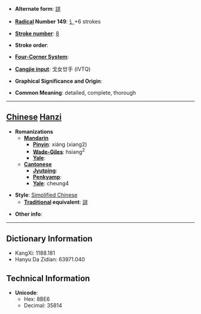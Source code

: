 * '''Alternate form''': [[詳]]

* '''[[Wiktionary:Chinese radical index| Radical]] Number 149''': [[Wiktionary:Chinese radical index 讠|讠]]+6 strokes

* '''[[Wiktionary:Chinese total strokes index|Stroke number]]''': [[Wiktionary:Chinese total strokes index 8|8]]

* '''Stroke order''': 

* '''[[Wiktionary:Chinese four corner index|Four-Corner System]]''': 

* '''[[Wiktionary:Chinese Cangjie index|Cangjie input]]''': 戈女廿手 (IVTQ)

* '''Graphical Significance and Origin''': 

* '''Common Meaning''': detailed, complete, thorough

----

== [[Chinese]] [[Hanzi]] ==

* '''Romanizations'''
** '''[[Mandarin]]'''
*** '''[[Pinyin]]''': xiáng (xiang2)
*** '''[[Wade-Giles]]''': hsiang<sup>2</sup>
*** '''[[Yale]]''': 
** '''[[Cantonese]]'''
*** '''[[Jyutping]]''':
*** '''[[Penkyamp]]''': 
*** '''[[Yale]]''': cheung4

* '''Style''': [[Simplified Chinese]] 
** '''[[Traditional Chinese|Traditional]] equivalent''': [[詳]]

* '''Other info''': 

----

== Dictionary Information ==

* KangXi: 1188.181
* Hanyu Da Zidian: 63971.040

== Technical Information ==

* '''Unicode''':
** Hex: 8BE6
** Decimal: 35814